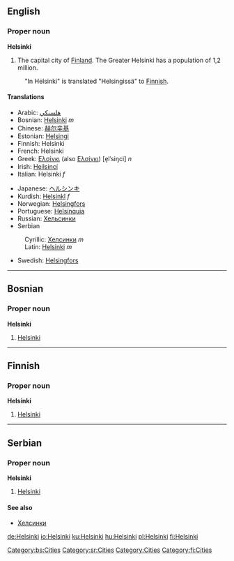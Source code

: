 ==English==
{{Wikipedia}}

===Proper noun===
'''Helsinki'''

#The capital city of [[Finland]]. The Greater Helsinki has a population of 1,2 million.

:"In Helsinki" is translated "Helsingissä" to [[Finnish]].

====Translations====
{{top}}<!--languages from A to I go here-->
*Arabic: [[هلسنكي]]
*Bosnian: [[Helsinki#Bosnian|Helsinki]] ''m''
*Chinese: [[赫尔辛基]]
*Estonian: [[Helsingi]]
*Finnish: Helsinki
*French: Helsinki
*Greek: [[Ελσίνκι]] (also [[Ελσίγκι]]) [e̞lˈsiŋci] ''n''
*Irish: [[Heilsincí]]
*Italian: Helsinki ''f''
{{mid}}<!--languages from J to Z go here-->
*Japanese: [[ヘルシンキ]]
*Kurdish: [[Helsinkî]] ''f''
*Norwegian: [[Helsingfors]]
*Portuguese: [[Helsínquia]]
*Russian: [[Хельсинки]]
*Serbian
:Cyrillic: [[Хелсинки]] ''m''
:Latin: [[Helsinki#Serbian|Helsinki]] ''m''
*Swedish: [[Helsingfors]]
{{bottom}}

----

==Bosnian==
===Proper noun===
'''Helsinki''' {{m}}
#[[Helsinki#English|Helsinki]]
[[Category:bs:Cities]]

----

==Finnish==
===Proper noun===
'''Helsinki'''
#[[Helsinki#English|Helsinki]]

----

==Serbian==
===Proper noun===
'''Helsinki''' {{m}}
#[[Helsinki#English|Helsinki]]
====See also====
*[[Хелсинки]]
[[Category:sr:Cities]]

[[Category:Cities]]
[[Category:fi:Cities]]

[[de:Helsinki]]
[[io:Helsinki]]
[[ku:Helsinki]]
[[hu:Helsinki]]
[[pl:Helsinki]]
[[fi:Helsinki]]